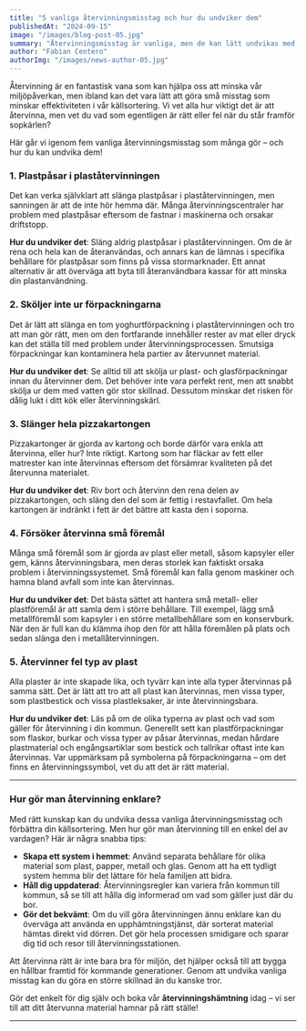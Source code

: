 ```yaml
---
title: "5 vanliga återvinningsmisstag och hur du undviker dem"
publishedAt: "2024-09-15"
image: "/images/blog-post-05.jpg"
summary: "Återvinningsmisstag är vanliga, men de kan lätt undvikas med rätt kunskap och några enkla justeringar i vardagen."
author: "Fabian Centero"
authorImg: "/images/news-author-05.jpg"
---
```


Återvinning är en fantastisk vana som kan hjälpa oss att minska vår miljöpåverkan, men ibland kan det vara lätt att göra små misstag som minskar effektiviteten i vår källsortering. Vi vet alla hur viktigt det är att återvinna, men vet du vad som egentligen är rätt eller fel när du står framför sopkärlen?

Här går vi igenom fem vanliga återvinningsmisstag som många gör – och hur du kan undvika dem!

### 1. Plastpåsar i plaståtervinningen

Det kan verka självklart att slänga plastpåsar i plaståtervinningen, men sanningen är att de inte hör hemma där. Många återvinningscentraler har problem med plastpåsar eftersom de fastnar i maskinerna och orsakar driftstopp.

**Hur du undviker det**:
Släng aldrig plastpåsar i plaståtervinningen. Om de är rena och hela kan de återanvändas, och annars kan de lämnas i specifika behållare för plastpåsar som finns på vissa stormarknader. Ett annat alternativ är att överväga att byta till återanvändbara kassar för att minska din plastanvändning.

### 2. Sköljer inte ur förpackningarna

Det är lätt att slänga en tom yoghurtförpackning i plaståtervinningen och tro att man gör rätt, men om den fortfarande innehåller rester av mat eller dryck kan det ställa till med problem under återvinningsprocessen. Smutsiga förpackningar kan kontaminera hela partier av återvunnet material.

**Hur du undviker det**:
Se alltid till att skölja ur plast- och glasförpackningar innan du återvinner dem. Det behöver inte vara perfekt rent, men att snabbt skölja ur dem med vatten gör stor skillnad. Dessutom minskar det risken för dålig lukt i ditt kök eller återvinningskärl.

### 3. Slänger hela pizzakartongen

Pizzakartonger är gjorda av kartong och borde därför vara enkla att återvinna, eller hur? Inte riktigt. Kartong som har fläckar av fett eller matrester kan inte återvinnas eftersom det försämrar kvaliteten på det återvunna materialet.

**Hur du undviker det**:
Riv bort och återvinn den rena delen av pizzakartongen, och släng den del som är fettig i restavfallet. Om hela kartongen är indränkt i fett är det bättre att kasta den i soporna.

### 4. Försöker återvinna små föremål

Många små föremål som är gjorda av plast eller metall, såsom kapsyler eller gem, känns återvinningsbara, men deras storlek kan faktiskt orsaka problem i återvinningssystemet. Små föremål kan falla genom maskiner och hamna bland avfall som inte kan återvinnas.

**Hur du undviker det**:
Det bästa sättet att hantera små metall- eller plastföremål är att samla dem i större behållare. Till exempel, lägg små metallföremål som kapsyler i en större metallbehållare som en konservburk. När den är full kan du klämma ihop den för att hålla föremålen på plats och sedan slänga den i metallåtervinningen.

### 5. Återvinner fel typ av plast

Alla plaster är inte skapade lika, och tyvärr kan inte alla typer återvinnas på samma sätt. Det är lätt att tro att all plast kan återvinnas, men vissa typer, som plastbestick och vissa plastleksaker, är inte återvinningsbara.

**Hur du undviker det**:
Läs på om de olika typerna av plast och vad som gäller för återvinning i din kommun. Generellt sett kan plastförpackningar som flaskor, burkar och vissa typer av påsar återvinnas, medan hårdare plastmaterial och engångsartiklar som bestick och tallrikar oftast inte kan återvinnas. Var uppmärksam på symbolerna på förpackningarna – om det finns en återvinningssymbol, vet du att det är rätt material.

---

### Hur gör man återvinning enklare?

Med rätt kunskap kan du undvika dessa vanliga återvinningsmisstag och förbättra din källsortering. Men hur gör man återvinning till en enkel del av vardagen? Här är några snabba tips:

- **Skapa ett system i hemmet**: Använd separata behållare för olika material som plast, papper, metall och glas. Genom att ha ett tydligt system hemma blir det lättare för hela familjen att bidra.
- **Håll dig uppdaterad**: Återvinningsregler kan variera från kommun till kommun, så se till att hålla dig informerad om vad som gäller just där du bor.
- **Gör det bekvämt**: Om du vill göra återvinningen ännu enklare kan du överväga att använda en upphämtningstjänst, där sorterat material hämtas direkt vid dörren. Det gör hela processen smidigare och sparar dig tid och resor till återvinningsstationen.

Att återvinna rätt är inte bara bra för miljön, det hjälper också till att bygga en hållbar framtid för kommande generationer. Genom att undvika vanliga misstag kan du göra en större skillnad än du kanske tror.

Gör det enkelt för dig själv och boka vår **återvinningshämtning** idag – vi ser till att ditt återvunna material hamnar på rätt ställe!

---
